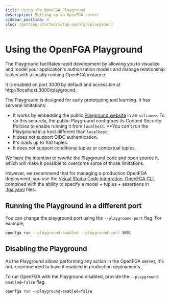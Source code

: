 ```yaml
---
title: Using the OpenFGA Playground 
description: Setting up an OpenFGA server
sidebar_position: 4
slug: /getting-started/setup-openfga/playground
---
```

# Using the OpenFGA Playground 

The Playground facilitates rapid development by allowing you to visualize and model your application's authorization models and manage relationship tuples with a locally running OpenFGA instance.

It is enabled on port 3000 by default and accessible at http://localhost:3000/playground. 

The Playground is designed for early prototyping and learning. It has serveral limitations:

- It works by embedding the public [Playground website](https://play.fga.dev) in an `<iframe>`. To do this securely, the public Playground configures its Content Security Policies to enable running it from `localhost`. **You can't run the Playground in a host different than `localhost`.
- It does not support OIDC authentication. 
- It's loads up to 100 tuples.
- It does not support conditional tuples or contextual tuples.

We have [the intention](https://github.com/openfga/roadmap/issues/7) to rewrite the Playground code and open source it, which will make it possible to overcome some of those limitations. 

However, we recommend that for managing a production OpenFGA deployment, you use the [Visual Studio Code integration](https://github.com/openfga/vscode-ext), [OpenFGA CLI](https://github.com/openfga/cli), combined with the ability to specify a model + tuples + assertions in [.fga.yaml](https://github.com/openfga/cli#run-tests-on-an-authorization-model) files.

## Running the Playground in a different port

You can change the playground port using the `--playground-port` flag. For example,

```sh
openfga run --playground-enabled --playground-port 3001
```

## Disabling the Playground

As the Playground allows performing any action in the OpenFGA server, it's not recommended to have it enabled in production deployments.

To run OpenFGA with the Playground disabled, provide the `--playground-enabled=false` flag.

```shell
openfga run --playground-enabled=false
```
